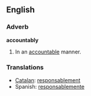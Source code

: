 ==English==

===Adverb===
'''accountably'''

# In an [[accountable]] manner.

===Translations===
*[[Catalan]]: [[responsablement]]
*Spanish: [[responsablemente]]